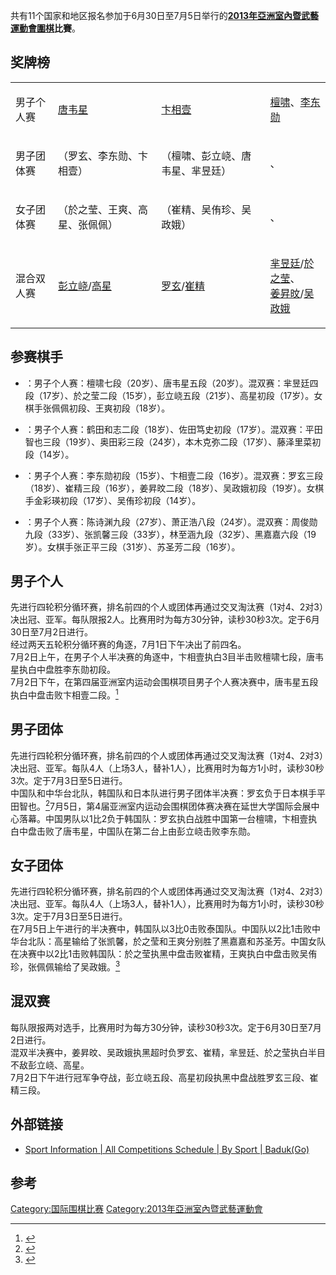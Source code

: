 共有11个国家和地区报名参加于6月30日至7月5日举行的'''[[2013年亞洲室內暨武藝運動會|2013年亞洲室內暨武藝運動會]][[圍棋|圍棋]]比賽'''。

==奖牌榜==
{| {{MedalistTable|type=項目
|columns=1|style=font-size:small;}}
|-
|男子个人赛
|{{flagicon|CHN}}[[唐韦星|唐韦星]]
|{{flagicon|KOR}}[[卞相壹|卞相壹]]
|{{flagicon|CHN}}[[檀啸|檀啸]]、{{flagicon|KOR}}[[李东勋|李东勋]]
|-
|男子团体赛
|{{KOR}}（罗玄、李东勋、卞相壹）
|{{CHN}}（檀啸、彭立峣、唐韦星、芈昱廷）
|{{JPN}}、{{TPE}}
|-
|女子团体赛
|{{CHN}}（於之莹、王爽、高星、张佩佩）
|{{KOR}}（崔精、吴侑珍、吴政娥）
|{{TPE}}、{{THA}}
|-
|混合双人赛
|{{flagicon|CHN}} [[彭立峣|彭立峣]]/[[高星_(棋手)|高星]]
|{{flagicon|KOR}} [[罗玄|罗玄]]/[[崔精|崔精]]
|{{flagicon|CHN}} [[芈昱廷|芈昱廷]]/[[於之莹|於之莹]]、<br>{{flagicon|KOR}} [[姜昇旼|姜昇旼]]/[[吴政娥|吴政娥]]
|}

==参赛棋手==
*{{CHN}}：男子个人赛：檀啸七段（20岁）、唐韦星五段（20岁）。混双赛：芈昱廷四段（17岁）、於之莹二段（15岁），彭立峣五段（21岁）、高星初段（17岁）。女棋手张佩佩初段、王爽初段（18岁）。
*{{JPN}}：男子个人赛：鹤田和志二段（18岁）、佐田笃史初段（17岁）。混双赛：平田智也三段（19岁）、奥田彩三段（24岁），本木克弥二段（17岁）、藤泽里菜初段（14岁）。
*{{KOR}}：男子个人赛：李东勋初段（15岁）、卞相壹二段（16岁）。混双赛：罗玄三段（18岁）、崔精三段（16岁），姜昇旼二段（18岁）、吴政娥初段（19岁）。女棋手金彩瑛初段（17岁）、吴侑珍初段（14岁）。
*{{TPE}}：男子个人赛：陈诗渊九段（27岁）、萧正浩八段（24岁）。混双赛：周俊勋九段（33岁）、张凯馨三段（33岁），林至涵九段（32岁）、黑嘉嘉六段（19岁）。女棋手张正平三段（31岁）、苏圣芳二段（16岁）。

==男子个人==
先进行四轮积分循环赛，排名前四的个人或团体再通过交叉淘汰赛（1对4、2对3）决出冠、亚军。每队限报2人。比赛用时为每方30分钟，读秒30秒3次。定于6月30日至7月2日进行。<br>
经过两天五轮积分循环赛的角逐，7月1日下午决出了前四名。<br>7月2日上午，在男子个人半决赛的角逐中，卞相壹执白3目半击败檀啸七段，唐韦星执白中盘胜李东勋初段。<br>7月2日下午，在第四届亚洲室内运动会围棋项目男子个人赛决赛中，唐韦星五段执白中盘击败卞相壹二段。<ref>{{Cite web |url=http://weiqi.tom.com/2013-07-02/00UP/30483917.html |title=亚洲室内运动会唐韦星个人赛夺冠 彭立尧高星混双赛称雄 |access-date=2013-07-02 |archive-url=https://web.archive.org/web/20160304223031/http://weiqi.tom.com/2013-07-02/00UP/30483917.html |archive-date=2016-03-04 |dead-url=yes }}</ref>

==男子团体==
先进行四轮积分循环赛，排名前四的个人或团体再通过交叉淘汰赛（1对4、2对3）决出冠、亚军。每队4人（上场3人，替补1人），比赛用时为每方1小时，读秒30秒3次。定于7月3日至5日进行。<br>
中国队和中华台北队，韩国队和日本队进行男子团体半决赛：罗玄负于日本棋手平田智也。<ref>{{Cite web |url=http://sports.sina.com.cn/go/2013-07-04/19586654003.shtml |title=亚室会团体预赛中国男女队双杀韩国 泰国女队跻身4强 |accessdate=2013-07-04 |archive-date=2016-03-04 |archive-url=https://web.archive.org/web/20160304200422/http://sports.sina.com.cn/go/2013-07-04/19586654003.shtml |dead-url=no }}</ref>7月5日，第4届亚洲室内运动会围棋团体赛决赛在延世大学国际会展中心落幕。中国男队以1比2负于韩国队：罗玄执白战胜中国第一台檀啸，卞相壹执白中盘击败了唐韦星，中国队在第二台上由彭立峣击败李东勋。

==女子团体==
先进行四轮积分循环赛，排名前四的个人或团体再通过交叉淘汰赛（1对4、2对3）决出冠、亚军。每队4人（上场3人，替补1人），比赛用时为每方1小时，读秒30秒3次。定于7月3日至5日进行。<br>
在7月5日上午进行的半决赛中，韩国队以3比0击败泰国队。中国队以2比1击败中华台北队：高星输给了张凯馨，於之莹和王爽分别胜了黑嘉嘉和苏圣芳。中国女队在决赛中以2比1击败韩国队：於之莹执黑中盘击败崔精，王爽执白中盘击败吴侑珍，张佩佩输给了吴政娥。<ref>{{Cite web |url=http://sports.sina.com.cn/go/2013-07-05/16506655566.shtml |title=亚室会女团中国2-1韩国夺冠 男团韩国收获金牌 |accessdate=2013-07-05 |archive-date=2016-03-04 |archive-url=https://web.archive.org/web/20160304131158/http://sports.sina.com.cn/go/2013-07-05/16506655566.shtml |dead-url=no }}</ref>

==混双赛==
每队限报两对选手，比赛用时为每方30分钟，读秒30秒3次。定于6月30日至7月2日进行。<br>混双半决赛中，姜昇旼、吴政娥执黑超时负罗玄、崔精，芈昱廷、於之莹执白半目不敌彭立峣、高星。
<br>7月2日下午进行冠军争夺战，彭立峣五段、高星初段执黑中盘战胜罗玄三段、崔精三段。

==外部链接==
*[https://web.archive.org/web/20130702002538/http://www.aimag2013.org/en/schedule/bySport/?SportCode=BA Sport Information | All Competitions Schedule | By Sport | Baduk(Go)]

==参考==
{{reflist}}

{{围棋世界赛事}}

[[Category:国际围棋比赛|Category:国际围棋比赛]]
[[Category:2013年亞洲室內暨武藝運動會|Category:2013年亞洲室內暨武藝運動會]]
